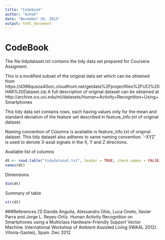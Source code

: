 ```yaml
---
title: "Codebook"
author: "Ashok"
date: "November 20, 2015"
output: html_document
---
```


# CodeBook

The file tidydataset.txt contains the tidy data set prepared for Coursera Assigment. 

  This is a modified subset of the original data set which can be obtained from 
https://d396qusza40orc.cloudfront.net/getdata%2Fprojectfiles%2FUCI%20HAR%20Dataset.zip 
  A full description of original dataset can be obtained at 
http://archive.ics.uci.edu/ml/datasets/Human+Activity+Recognition+Using+Smartphones 


  This tidy data set contains rows, each having values only for the mean and standard deviation of the feature set described in feature_info.txt of original dataset.
  
  Naming convention of Columns is available in feature_info.txt of original dataset. This tidy dataset also adheres to same naming convention.
'-XYZ' is used to denote 3-axial signals in the X, Y and Z directions.

  Available list of columns
```r
dt <- read.table("tidydataset.txt", header = TRUE, check.names = FALSE)
names(dt)
```

Dimensions
```r
dim(dt)
```


  Summary of table
```r
str(dt)
```


###References
[1] Davide Anguita, Alessandro Ghio, Luca Oneto, Xavier Parra and Jorge L. Reyes-Ortiz. Human Activity Recognition on Smartphones using a Multiclass Hardware-Friendly Support Vector Machine. International Workshop of Ambient Assisted Living (IWAAL 2012). Vitoria-Gasteiz, Spain. Dec 2012